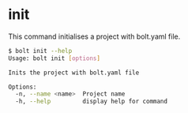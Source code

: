 
<Meta pageTitle="init | bolt-framework" description="Bolt Framework is a powerful CLI tool for streamlined management and deployment of projects and services." />





# init

This command initialises a project with bolt.yaml file.

```bash
$ bolt init --help
Usage: bolt init [options]

Inits the project with bolt.yaml file

Options:
  -n, --name <name>  Project name
  -h, --help         display help for command
```

